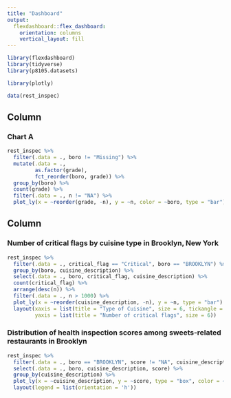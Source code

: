 ```yaml
---
title: "Dashboard"
output: 
  flexdashboard::flex_dashboard:
    orientation: columns
    vertical_layout: fill
---
```


```r
library(flexdashboard)
library(tidyverse)
library(p8105.datasets)

library(plotly)
```

```r
data(rest_inspec)
```

Column {data-width=650}
-----------------------------------------------------------------------

### Chart A

```r
rest_inspec %>%
  filter(.data = ., boro != "Missing") %>%
  mutate(.data = ., 
         as.factor(grade),
         fct_reorder(boro, grade)) %>%
  group_by(boro) %>%
  count(grade) %>%
  filter(.data = ., n != "NA") %>%
  plot_ly(x = ~reorder(grade, -n), y = ~n, color = ~boro, type = "bar")
```


Column {data-width=350}
-----------------------------------------------------------------------

### Number of critical flags by cuisine type in Brooklyn, New York

```r
rest_inspec %>%
  filter(.data = ., critical_flag == "Critical", boro == "BROOKLYN") %>%
  group_by(boro, cuisine_description) %>%
  select(.data = ., boro, critical_flag, cuisine_description) %>%
  count(critical_flag) %>%
  arrange(desc(n)) %>%
  filter(.data = ., n > 1000) %>%
  plot_ly(x = ~reorder(cuisine_description, -n), y = ~n, type = "bar") %>%
  layout(xaxis = list(title = "Type of Cuisine", size = 6, tickangle = 45),
         yaxis = list(title = "Number of critical flags", size = 6))            
```

### Distribution of health inspection scores among sweets-related restaurants in Brooklyn 

```r
rest_inspec %>%
  filter(.data = ., boro == "BROOKLYN", score != "NA", cuisine_description == "Donuts" | cuisine_description == "Bakery" | cuisine_description == "Ice Cream, Gelato, Yogurt, Ices" | cuisine_description == "Pancakes/Waffles") %>%
  select(.data = ., boro, cuisine_description, score) %>%
  group_by(cuisine_description) %>%
  plot_ly(x = ~cuisine_description, y = ~score, type = "box", color = ~cuisine_description) %>%
  layout(legend = list(orientation = 'h'))
```
